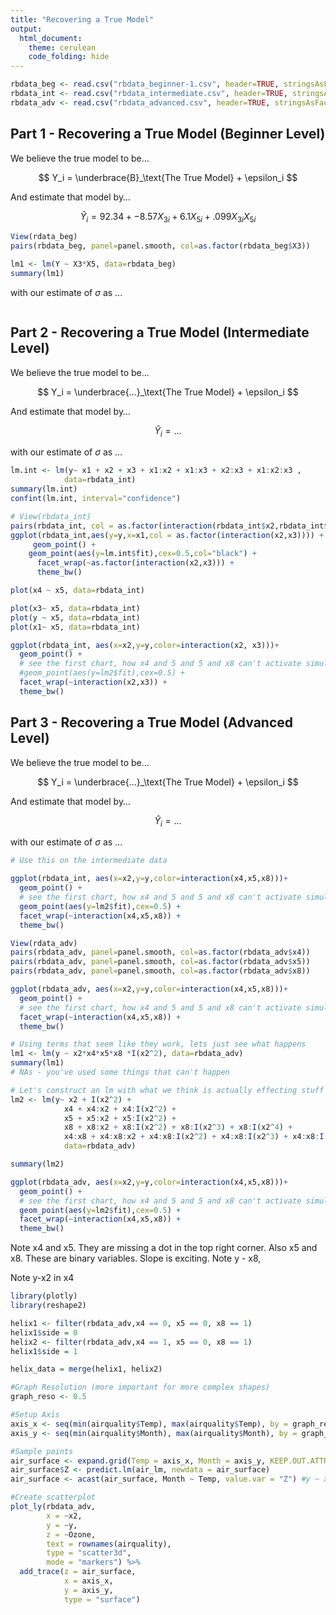 ```yaml
---
title: "Recovering a True Model"
output: 
  html_document:
    theme: cerulean
    code_folding: hide
---
```


```r
rbdata_beg <- read.csv("rbdata_beginner-1.csv", header=TRUE, stringsAsFactors = TRUE)
rbdata_int <- read.csv("rbdata_intermediate.csv", header=TRUE, stringsAsFactors = TRUE)
rbdata_adv <- read.csv("rbdata_advanced.csv", header=TRUE, stringsAsFactors = TRUE)
```

## Part 1 - Recovering a True Model (Beginner Level)

We believe the true model to be...

$$
  Y_i = \underbrace{B}_\text{The True Model} + \epsilon_i
$$

And estimate that model by...

$$
  \hat{Y}_i = 92.34 + -8.57 X_{3i} + 6.1 X_{5i} + .099 X_{3i} X_{5i}
$$
```r
View(rdata_beg)
pairs(rbdata_beg, panel=panel.smooth, col=as.factor(rbdata_beg$X3))

lm1 <- lm(Y ~ X3*X5, data=rbdata_beg)
summary(lm1)
```

with our estimate of $\sigma$ as ...

```r

```


## Part 2 - Recovering a True Model (Intermediate Level)

We believe the true model to be...

$$
  Y_i = \underbrace{...}_\text{The True Model} + \epsilon_i
$$

And estimate that model by...

$$
  \hat{Y}_i = ...
$$

with our estimate of $\sigma$ as ...

```r
lm.int <- lm(y~ x1 + x2 + x3 + x1:x2 + x1:x3 + x2:x3 + x1:x2:x3 ,
            data=rbdata_int)
summary(lm.int)
confint(lm.int, interval="confidence")
```


```r
# View(rbdata_int)
pairs(rbdata_int, col = as.factor(interaction(rbdata_int$x2,rbdata_int$x3)), panel=panel.smooth)
ggplot(rbdata_int,aes(y=y,x=x1,col = as.factor(interaction(x2,x3)))) +
     geom_point() +
    geom_point(aes(y=lm.int$fit),cex=0.5,col="black") +
      facet_wrap(~as.factor(interaction(x2,x3))) +
      theme_bw()
```
```r
plot(x4 ~ x5, data=rbdata_int)
```
```r
plot(x3~ x5, data=rbdata_int)
plot(y ~ x5, data=rbdata_int)
plot(x1~ x5, data=rbdata_int)
```

```r
ggplot(rbdata_int, aes(x=x2,y=y,color=interaction(x2, x3)))+
  geom_point() +
  # see the first chart, how x4 and 5 and 5 and x8 can't activate simultaneously
  #geom_point(aes(y=lm2$fit),cex=0.5) +
  facet_wrap(~interaction(x2,x3)) +
  theme_bw()
```


## Part 3 - Recovering a True Model (Advanced Level)

We believe the true model to be...

$$
  Y_i = \underbrace{...}_\text{The True Model} + \epsilon_i
$$

And estimate that model by...

$$
  \hat{Y}_i = ...
$$

with our estimate of $\sigma$ as ...


```r
# Use this on the intermediate data

ggplot(rbdata_int, aes(x=x2,y=y,color=interaction(x4,x5,x8)))+
  geom_point() +
  # see the first chart, how x4 and 5 and 5 and x8 can't activate simultaneously
  geom_point(aes(y=lm2$fit),cex=0.5) +
  facet_wrap(~interaction(x4,x5,x8)) +
  theme_bw()
```


```r
View(rdata_adv)
pairs(rbdata_adv, panel=panel.smooth, col=as.factor(rbdata_adv$x4))
pairs(rbdata_adv, panel=panel.smooth, col=as.factor(rbdata_adv$x5))
pairs(rbdata_adv, panel=panel.smooth, col=as.factor(rbdata_adv$x8))
```
```r
ggplot(rbdata_adv, aes(x=x2,y=y,color=interaction(x4,x5,x8)))+
  geom_point() +
  # see the first chart, how x4 and 5 and 5 and x8 can't activate simultaneously
  facet_wrap(~interaction(x4,x5,x8)) +
  theme_bw()

# Using terms that seem like they work, lets just see what happens
lm1 <- lm(y ~ x2*x4*x5*x8 *I(x2^2), data=rbdata_adv)
summary(lm1)
# NAs - you've used some things that can't happen

# Let's construct an lm with what we think is actually effecting stuff
lm2 <- lm(y~ x2 + I(x2^2) +
            x4 + x4:x2 + x4:I(x2^2) +
            x5 + x5:x2 + x5:I(x2^2) +
            x8 + x8:x2 + x8:I(x2^2) + x8:I(x2^3) + x8:I(x2^4) +
            x4:x8 + x4:x8:x2 + x4:x8:I(x2^2) + x4:x8:I(x2^3) + x4:x8:I(x2^4),
            data=rbdata_adv)

summary(lm2)

ggplot(rbdata_adv, aes(x=x2,y=y,color=interaction(x4,x5,x8)))+
  geom_point() +
  # see the first chart, how x4 and 5 and 5 and x8 can't activate simultaneously
  geom_point(aes(y=lm2$fit),cex=0.5) +
  facet_wrap(~interaction(x4,x5,x8)) +
  theme_bw()

```


Note x4 and x5. They are missing a dot in the top right corner. Also x5 and x8. These are binary variables. Slope is exciting. Note y - x8,

Note y-x2 in x4

```r
library(plotly)
library(reshape2)
```

```r
helix1 <- filter(rbdata_adv,x4 == 0, x5 == 0, x8 == 1)
helix1$side = 0
helix2 <- filter(rbdata_adv,x4 == 1, x5 == 0, x8 == 1)
helix1$side = 1
```


```r

helix_data = merge(helix1, helix2)

#Graph Resolution (more important for more complex shapes)
graph_reso <- 0.5

#Setup Axis
axis_x <- seq(min(airquality$Temp), max(airquality$Temp), by = graph_reso)
axis_y <- seq(min(airquality$Month), max(airquality$Month), by = graph_reso)

#Sample points
air_surface <- expand.grid(Temp = axis_x, Month = axis_y, KEEP.OUT.ATTRS=F)
air_surface$Z <- predict.lm(air_lm, newdata = air_surface)
air_surface <- acast(air_surface, Month ~ Temp, value.var = "Z") #y ~ x

#Create scatterplot
plot_ly(rbdata_adv, 
        x = ~x2, 
        y = ~y, 
        z = ~Ozone,
        text = rownames(airquality), 
        type = "scatter3d", 
        mode = "markers") %>%
  add_trace(z = air_surface,
            x = axis_x,
            y = axis_y,
            type = "surface")
```

